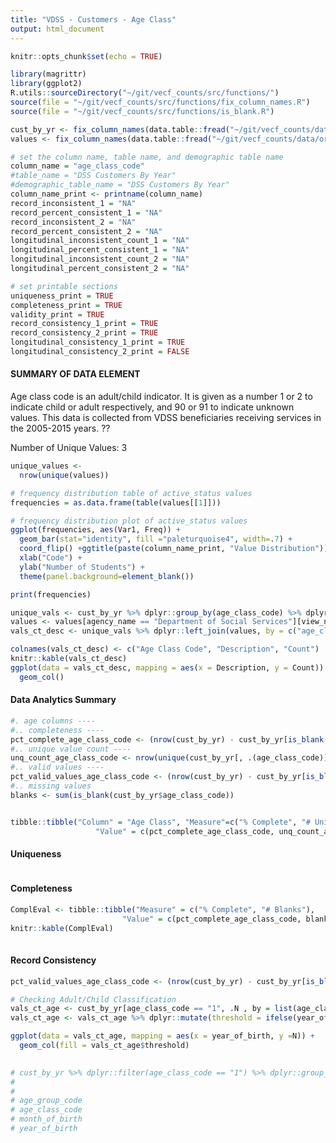 ```yaml
---
title: "VDSS - Customers - Age Class"
output: html_document
---
```


```r
knitr::opts_chunk$set(echo = TRUE)

library(magrittr)
library(ggplot2)
R.utils::sourceDirectory("~/git/vecf_counts/src/functions/")
source(file = "~/git/vecf_counts/src/functions/fix_column_names.R")
source(file = "~/git/vecf_counts/src/functions/is_blank.R")

cust_by_yr <- fix_column_names(data.table::fread("~/git/vecf_counts/data/original/q4/DSS/DSS Customers By Year.csv", colClasses = "character"))
values <- fix_column_names(data.table::fread("~/git/vecf_counts/data/original/ExportedValues.csv"))
```


<!--GLOBAL VARIABLES-->
```r
# set the column name, table name, and demographic table name
column_name = "age_class_code"
#table_name = "DSS Customers By Year"
#demographic_table_name = "DSS Customers By Year"
column_name_print <- printname(column_name)
record_inconsistent_1 = "NA"
record_percent_consistent_1 = "NA"
record_inconsistent_2 = "NA"
record_percent_consistent_2 = "NA"
longitudinal_inconsistent_count_1 = "NA"
longitudinal_percent_consistent_1 = "NA"
longitudinal_inconsistent_count_2 = "NA"
longitudinal_percent_consistent_2 = "NA"

# set printable sections
uniqueness_print = TRUE
completeness_print = TRUE
validity_print = TRUE
record_consistency_1_print = TRUE
record_consistency_2_print = TRUE
longitudinal_consistency_1_print = TRUE
longitudinal_consistency_2_print = FALSE
```



#### SUMMARY OF DATA ELEMENT

Age class code is an adult/child indicator. It is given as a number 1 or 2 to indicate child or adult respectively, and 90 or 91 to indicate unknown values. This data is collected from VDSS beneficiaries receiving services in the 2005-2015 years. ??

Number of Unique Values: 3

```r
unique_values <- 
  nrow(unique(values))

# frequency distribution table of active_status values
frequencies = as.data.frame(table(values[[1]]))

# frequency distribution plot of active_status values
ggplot(frequencies, aes(Var1, Freq)) +
  geom_bar(stat="identity", fill ="paleturquoise4", width=.7) +
  coord_flip() +ggtitle(paste(column_name_print, "Value Distribution")) +
  xlab("Code") +
  ylab("Number of Students") +
  theme(panel.background=element_blank())
```
```r
print(frequencies)
```



```r
unique_vals <- cust_by_yr %>% dplyr::group_by(age_class_code) %>% dplyr::summarise(n = n()) 
values <- values[agency_name == "Department of Social Services"][view_name == "DSS Customers By Year"][column_name == "Age Class Code"]
vals_ct_desc <- unique_vals %>% dplyr::left_join(values, by = c("age_class_code" = "value")) %>% dplyr::select(age_class_code, description, n)

colnames(vals_ct_desc) <- c("Age Class Code", "Description", "Count")
knitr::kable(vals_ct_desc)
ggplot(data = vals_ct_desc, mapping = aes(x = Description, y = Count)) +
  geom_col()

```


#### Data Analytics Summary

```r
#. age columns ---- 
#.. completeness ----
pct_complete_age_class_code <- (nrow(cust_by_yr) - cust_by_yr[is_blank(age_class_code), .N]) / nrow(cust_by_yr)
#.. unique value count ----
unq_count_age_class_code <- nrow(unique(cust_by_yr[, .(age_class_code)]))
#.. valid values ----
pct_valid_values_age_class_code <- (nrow(cust_by_yr) - cust_by_yr[is_blank(age_class_code)|!age_class_code %in% c("90", "91"), .N]) / nrow(cust_by_yr)
#.. missing values
blanks <- sum(is_blank(cust_by_yr$age_class_code))


tibble::tibble("Column" = "Age Class", "Measure"=c("% Complete", "# Unique", "% Valid", "# Missing"),
                   "Value" = c(pct_complete_age_class_code, unq_count_age_class_code, pct_valid_values_age_class_code, blanks))

```



#### Uniqueness

```r

```


#### Completeness

```r




ComplEval <- tibble::tibble("Measure" = c("% Complete", "# Blanks"), 
                         "Value" = c(pct_complete_age_class_code, blanks))
knitr::kable(ComplEval)  
  
```




#### Record Consistency

```r
pct_valid_values_age_class_code <- (nrow(cust_by_yr) - cust_by_yr[is_blank(age_class_code)|!age_class_code %in% c("90", "91"), .N]) / nrow(cust_by_yr)

# Checking Adult/Child Classification
vals_ct_age <- cust_by_yr[age_class_code == "1", .N , by = list(age_class_code, year_of_birth) ]
vals_ct_age <- vals_ct_age %>% dplyr::mutate(threshold = ifelse(year_of_birth <= 1999, 1, 2))

ggplot(data = vals_ct_age, mapping = aes(x = year_of_birth, y =N)) +
  geom_col(fill = vals_ct_age$threshold)

 
# cust_by_yr %>% dplyr::filter(age_class_code == "1") %>% dplyr::group_by(year_of_birth) %>% dplyr::summarise(n = n())
# 
#            
# age_group_code
# age_class_code
# month_of_birth
# year_of_birth

```






